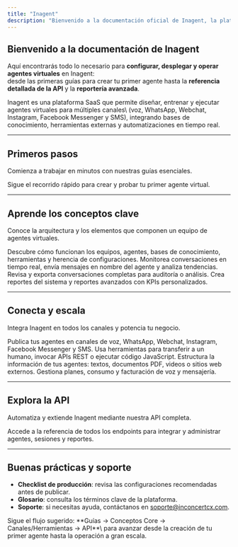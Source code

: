 ```yaml
---
title: "Inagent"
description: "Bienvenido a la documentación oficial de Inagent, la plataforma para crear, administrar y escalar agentes virtuales."
---
```


## Bienvenido a la documentación de Inagent

Aquí encontrarás todo lo necesario para **configurar, desplegar y operar agentes virtuales** en Inagent:\
desde las primeras guías para crear tu primer agente hasta la **referencia detallada de la API** y la **reportería avanzada**.

<info>
  Inagent es una plataforma SaaS que permite diseñar, entrenar y ejecutar agentes virtuales para múltiples canales\
  (voz, WhatsApp, Webchat, Instagram, Facebook Messenger y SMS), integrando bases de conocimiento, herramientas externas y automatizaciones en tiempo real.
</info>

---

## Primeros pasos

Comienza a trabajar en minutos con nuestras guías esenciales.

<Card title="Comenzar aquí" icon="rocket" horizontal href="/getting-started/quickstart">
  Sigue el recorrido rápido para crear y probar tu primer agente virtual.
</Card>

---

## Aprende los conceptos clave

Conoce la arquitectura y los elementos que componen un equipo de agentes virtuales.

<Columns cols={2}>
  <Card title="Conceptos Core" icon="layer-group" href="/core/team-definition">
    Descubre cómo funcionan los equipos, agentes, bases de conocimiento, herramientas y herencia de configuraciones.
  </Card>
  <Card title="Supervisión y análisis" icon="chart-line" href="/supervision/overview">
    Monitorea conversaciones en tiempo real, envía mensajes en nombre del agente y analiza tendencias.
  </Card>
  <Card title="Historial de conversaciones" icon="book" href="/conversation-history/overview">
    Revisa y exporta conversaciones completas para auditoría o análisis.
  </Card>
  <Card title="Reportes y KPIs" icon="chart-pie" href="/reporting/overview">
    Crea reportes del sistema y reportes avanzados con KPIs personalizados.
  </Card>
</Columns>

---

## Conecta y escala

Integra Inagent en todos los canales y potencia tu negocio.

<Columns cols={2}>
  <Card title="Canales" icon="comments" href="/channels/overview">
    Publica tus agentes en canales de voz, WhatsApp, Webchat, Instagram, Facebook Messenger y SMS.
  </Card>
  <Card title="Herramientas" icon="toolbox" href="/tools/overview">
    Usa herramientas para transferir a un humano, invocar APIs REST o ejecutar código JavaScript.
  </Card>
  <Card title="Bases de conocimiento" icon="database" href="/knowledge/overview">
    Estructura la información de tus agentes: textos, documentos PDF, videos o sitios web externos.
  </Card>
  <Card title="Facturación" icon="credit-card" href="/billing/overview">
    Gestiona planes, consumo y facturación de voz y mensajería.
  </Card>
</Columns>

---

## Explora la API

Automatiza y extiende Inagent mediante nuestra API completa.

<Card title="Referencia de API" icon="terminal" href="/api-reference/introduction">
  Accede a la referencia de todos los endpoints para integrar y administrar agentes, sesiones y reportes.
</Card>

---

## Buenas prácticas y soporte

- **Checklist de producción**: revisa las configuraciones recomendadas antes de publicar.
- **Glosario**: consulta los términos clave de la plataforma.
- **Soporte**: si necesitas ayuda, contáctanos en [soporte@inconcertcx.com](mailto:soporte@inconcertcx.com).

<tip>
  Sigue el flujo sugerido: **Guías → Conceptos Core → Canales/Herramientas → API**\
  para avanzar desde la creación de tu primer agente hasta la operación a gran escala.
</tip>